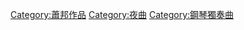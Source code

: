 {{NoteTA
|1=zh-cn:肖邦; zh-tw:蕭邦;
}}
{{Category main|夜曲 (肖邦)}}
{{Commons category|Nocturnes by Frédéric Chopin}}

[[Category:蕭邦作品|Category:蕭邦作品]]
[[Category:夜曲|Category:夜曲]]
[[Category:鋼琴獨奏曲|Category:鋼琴獨奏曲]]
